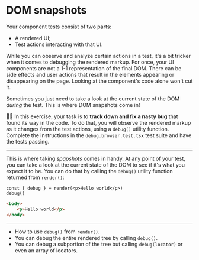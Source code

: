 # DOM snapshots

Your component tests consist of two parts:

- A rendered UI;
- Test actions interacting with that UI.

While you can observe and analyze certain actions in a test, it's a bit tricker when it comes to debugging the rendered markup. For once, your UI components are not a 1-1 representation of the final DOM. There can be side effects and user actions that result in the elements appearing or disappearing on the page. Looking at the component's code alone won't cut it.

Sometimes you just need to take a look at the current state of the DOM _during_ the test. This is where DOM snapshots come in!

👨‍💼 In this exercise, your task is to **track down and fix a nasty bug** that found its way in the code. To do that, you will observe the rendered markup as it changes from the test actions, using a `debug()` utility function. Complete the instructions in the `debug.browser.test.tsx` test suite and have the tests passing.

---

This is where taking _spapshots_ comes in handy. At any point of your test, you can take a look at the current state of the DOM to see if it's what you expect it to be. You can do that by calling the `debug()` utility function returned from `render()`:

```tsx
const { debug } = render(<p>Hello world</p>)
debug()
```

```html
<body>
	<p>Hello world</p>
</body>
```

---

- How to use `debug()` from `render()`.
- You can debug the entire rendered tree by calling `debug()`.
- You can debug a subportion of the tree but calling `debug(locator)` or even an array of locators.
